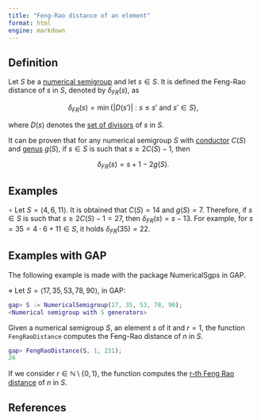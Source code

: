 ```yaml
---
title: "Feng-Rao distance of an element"
format: html
engine: markdown
---
```


## Definition

Let $S$ be a [numerical semigroup](../Basic-concepts/Numerical-semigroup.qmd) and let $s \in S$. It is defined the Feng-Rao distance of $s$ in $S$, denoted by $\delta_{FR}(s)$, as

$$
\delta_{FR}(s) = \min \{ |D(s')| ~ : ~ s \le s' \text{ and } s' \in S\},
$$

where $D(s)$ denotes the [set of divisors](../Basic-concepts/Set-divisors.qmd) of $s$ in $S$.

It can be proven that for any numerical semigroup $S$ with [conductor](../Basic-concepts/Conductor.qmd) $C(S)$ and [genus](../Basic-concepts/Genus.qmd) $g(S)$, if $s \in S$ is such that $s \ge 2C(S) - 1$, then

$$
\delta_{FR}(s) = s + 1 - 2g(S).
$$

## Examples

$\circ$ Let $S = \langle 4, 6, 11 \rangle$. It is obtained that $C(S) = 14$ and $g(S) = 7$. Therefore, if $s \in S$ is such that $s \ge 2C(S) - 1 = 27$, then $\delta_{FR}(s) = s - 13$. For example, for $s = 35 = 4 \cdot 6 + 11 \in S$, it holds $\delta_{FR}(35) = 22$.

## Examples with GAP

The following example is made with the package NumericalSgps in GAP.

$\diamond$ Let $S = \langle 17, 35, 53, 78, 90 \rangle$, in GAP:

``` gap
gap> S := NumericalSemigroup(17, 35, 53, 78, 90);
<Numerical semigroup with 5 generators>
```

Given a numerical semigroup $S$, an element $s$ of it and $r = 1$, the function `FengRaoDistance` computes the Feng-Rao distance of $n$ in $S$.

``` gap
gap> FengRaoDistance(S, 1, 231);
26
```

If we consider $r \in \mathbb{N} \setminus \{0, 1\}$, the function computes the [r-th Feng Rao distance](Feng-Rao-distance-generalized.qmd) of $n$ in $S$.

## References
